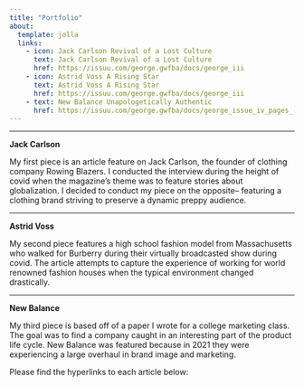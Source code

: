```yaml
---
title: "Portfolio"
about:
  template: jolla
  links:
    - icon: Jack Carlson Revival of a Lost Culture
      text: Jack Carlson Revival of a Lost Culture
      href: https://issuu.com/george.gwfba/docs/george_iii
    - icon: Astrid Voss A Rising Star
      text: Astrid Voss A Rising Star
      href: https://issuu.com/george.gwfba/docs/george_iii
    - text: New Balance Unapologetically Authentic
      href: https://issuu.com/george.gwfba/docs/george_issue_iv_pages_-3
---
```


------------------------------------------------------------------------

**Jack Carlson**

My first piece is an article feature on Jack Carlson, the founder of clothing company Rowing Blazers. I conducted the interview during the height of covid when the magazine's theme was to feature stories about globalization. I decided to conduct my piece on the opposite-- featuring a clothing brand striving to preserve a dynamic preppy audience.

------------------------------------------------------------------------

**Astrid Voss**

My second piece features a high school fashion model from Massachusetts who walked for Burberry during their virtually broadcasted show during covid. The article attempts to capture the experience of working for world renowned fashion houses when the typical environment changed drastically.

------------------------------------------------------------------------

**New Balance**

My third piece is based off of a paper I wrote for a college marketing class. The goal was to find a company caught in an interesting part of the product life cycle. New Balance was featured because in 2021 they were experiencing a large overhaul in brand image and marketing.

Please find the hyperlinks to each article below:
